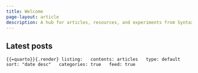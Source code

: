 ```yaml
---
title: Welcome
page-layout: article
description: A hub for articles, resources, and experiments from Syntax & Empathy.
---
```


## Latest posts

```{{=quarto}}{.render}
listing:
  contents: articles
  type: default
  sort: "date desc"
  categories: true
  feed: true
```
